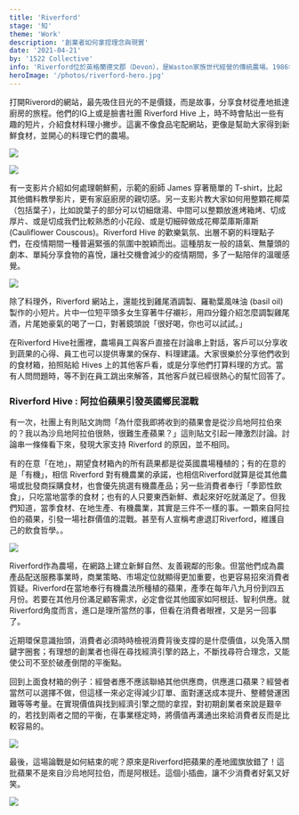 ```yaml
---
title: 'Riverford'
stage: '知'
theme: 'Work'
description: '創業者如何拿捏理念與現實'
date: '2021-04-21'
by: '1522 Collective'
info: 'Riverford位於英格蘭德文郡（Devon），是Waston家族世代經營的傳統農場。1986年繼承人Guy Watson返鄉推動有機農業，如今Riverford是有機農場，也是全國著名的「食材箱」公司。提供預先搭配的新鮮組合，也能依烹飪習慣或飲食喜好客製「食譜箱」。你需要的所有食材，一箱滿足。' 
heroImage: '/photos/riverford-hero.jpg'
---
```

打開Riverord的網站，最先吸住目光的不是價錢，而是故事，分享食材從產地抵達廚房的旅程。他們的IG上或是臉書社團 Riverford Hive 上，時不時會貼出一些有趣的短片，介紹食材料理小撇步。這裏不像食品宅配網站，更像是幫助大家得到新鮮食材，並開心的料理它們的農場。

[ <img src="https://i.imgur.com/rUlnuao.jpg">](https://www.youtube.com/watch?v=t9AadhTJJMk)

[<img src="https://i.imgur.com/ePTAdxL.jpg">](https://www.youtube.com/watch?v=42SVF7rrOpw&t=218s)

有一支影片介紹如何處理朝鮮薊，示範的廚師 James 穿著簡單的 T-shirt，比起其他備料教學影片，更有家庭廚房的親切感。另一支影片教大家如何用整顆花椰菜（包括葉子），比如說葉子的部分可以切細燉湯、中間可以整顆放進烤箱烤、切成厚片、或是切成我們比較熟悉的小花段、或是切細碎做成花椰菜庫斯庫斯 (Cauliflower Couscous)。Riverford Hive 的歡樂氣氛、出層不窮的料理點子們，在疫情期間一種普遍緊張的氛圍中脫穎而出。這種朋友一般的語氣、無釐頭的劇本、單純分享食物的喜悅，讓社交機會減少的疫情期間，多了一點陪伴的溫暖感覺。

![](https://i.imgur.com/TNcXre2.jpg)

除了料理外，Riverford 網站上，還能找到雞尾酒調製、羅勒葉風味油 (basil oil) 製作的小短片。片中一位短平頭多女生穿著牛仔襯衫，用四分鐘介紹怎麼調製雞尾酒，片尾她豪氣的喝了一口，對著鏡頭說「很好喝，你也可以試試。」

在Riverford Hive社團裡，農場員工與客戶直接在討論串上對話，客戶可以分享收到蔬果的心得、員工也可以提供專業的保存、料理建議。大家很樂於分享他們收到的食材箱，拍照貼給 Hives 上的其他客戶看，或是分享他們打算料理的方式。當有人問問題時，等不到在員工跳出來解答，其他客戶就已經很熱心的幫忙回答了。

### Riverford Hive : 阿拉伯蘋果引發英國鄉民混戰

有一次，社團上有則貼文詢問「為什麼我即將收到的蘋果會是從沙烏地阿拉伯來的？我以為沙烏地阿拉伯很熱，很難生產蘋果？」這則貼文引起一陣激烈討論。討論串一條條看下來，發現大家支持 Riverford 的原因，並不相同。

有的在意「在地」，期望食材箱內的所有蔬果都是從英國農場種植的；有的在意的是「有機」，相信 Riverford 對有機農業的承諾，也相信Riverford就算是從其他農場或批發商採購食材，也會優先挑選有機農產品；另一些消費者奉行「季節性飲食」，只吃當地當季的食材；也有的人只要東西新鮮、煮起來好吃就滿足了。但我們知道，當季食材、在地生產、有機農業，其實是三件不一樣的事。一顆來自阿拉伯的蘋果，引發一場社群價值的混戰。甚至有人宣稱考慮退訂Riverford，維護自己的飲食哲學。。

![](https://i.imgur.com/HFEPPKT.png)

Riverford作為農場，在網路上建立新鮮自然、友善親鄰的形象。但當他們成為農產品配送服務事業時，商業策略、市場定位就顯得更加重要，也更容易招來消費者質疑。Riverford在當地奉行有機農法所種植的蘋果，產季在每年八九月份到四五月份。若要在其他月份滿足顧客需求，必定會從其他國家如阿根廷、智利供應。就Riverford角度而言，進口是理所當然的事，但看在消費者眼裡，又是另一回事了。

近期環保意識抬頭，消費者必須時時檢視消費背後支撐的是什麼價值，以免落入關鍵字圈套；有理想的創業者也得在尋找經濟引擎的路上，不斷找尋符合理念，又能使公司不至於破產倒閉的平衡點。

回到上面食材箱的例子：經營者應不應該聯絡其他供應商，供應進口蘋果？經營者當然可以選擇不做，但這樣一來必定得減少訂單、面對運送成本提升、整體營運困難等等考量。在實現價值與找到經濟引擎之間的拿捏，對初期創業者來說是艱辛的，若找到兩者之間的平衡，在事業穩定時，將價值再溝通出來給消費者反而是比較容易的。

![](https://i.imgur.com/G0cgxCg.png)

最後，這場論戰是如何結束的呢？原來是Riverford把蘋果的產地國旗放錯了！這批蘋果不是來自沙烏地阿拉伯，而是阿根廷。這個小插曲，讓不少消費者好氣又好笑。

![](https://i.imgur.com/gZHmdYy.png)
